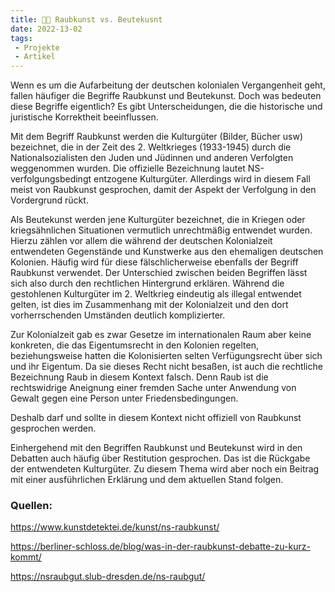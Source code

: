 ```yaml
---
title: 🧑‍🎨 Raubkunst vs. Beutekusnt
date: 2022-13-02
tags:
 - Projekte
 - Artikel
---
```

Wenn es um die Aufarbeitung der deutschen kolonialen Vergangenheit geht, fallen häufiger die Begriffe Raubkunst und Beutekunst. Doch was bedeuten diese Begriffe eigentlich? Es gibt Unterscheidungen, die die historische und juristische Korrektheit beeinflussen. 

Mit dem Begriff Raubkunst werden die Kulturgüter (Bilder, Bücher usw) bezeichnet, die in der Zeit des 2. Weltkrieges (1933-1945) durch die Nationalsozialisten den Juden und Jüdinnen und anderen Verfolgten weggenommen wurden.                                                 Die offizielle Bezeichnung lautet NS-verfolgungsbedingt entzogene Kulturgüter. Allerdings wird in diesem Fall meist von Raubkunst gesprochen, damit der Aspekt der Verfolgung in den Vordergrund rückt.

Als Beutekunst werden jene Kulturgüter bezeichnet, die in Kriegen oder kriegsähnlichen Situationen vermutlich unrechtmäßig entwendet wurden. Hierzu zählen vor allem die während der deutschen Kolonialzeit entwendeten Gegenstände und Kunstwerke aus den ehemaligen deutschen Kolonien. Häufig wird für diese fälschlicherweise ebenfalls der Begriff Raubkunst verwendet.              Der Unterschied zwischen beiden Begriffen lässt sich also durch den rechtlichen Hintergrund erklären. Während die gestohlenen Kulturgüter im 2. Weltkrieg eindeutig als illegal entwendet gelten, ist dies im Zusammenhang mit der Kolonialzeit und den dort vorherrschenden Umständen deutlich komplizierter.

Zur Kolonialzeit gab es zwar Gesetze im internationalen Raum aber keine konkreten, die das Eigentumsrecht in den Kolonien regelten, beziehungsweise hatten die Kolonisierten selten Verfügungsrecht über sich und ihr Eigentum. Da sie dieses Recht nicht besaßen, ist auch die rechtliche Bezeichnung Raub in diesem Kontext falsch. Denn Raub ist die rechtswidrige Aneignung einer fremden Sache unter Anwendung von Gewalt gegen eine Person unter Friedensbedingungen. 

Deshalb darf und sollte in diesem Kontext nicht offiziell von Raubkunst gesprochen werden.

Einhergehend mit den Begriffen Raubkunst und Beutekunst wird in den Debatten auch häufig über Restitution gesprochen. Das ist die Rückgabe der entwendeten Kulturgüter. Zu diesem Thema wird aber noch ein Beitrag mit einer ausführlichen Erklärung und dem aktuellen Stand folgen.

 

### Quellen:

https://www.kunstdetektei.de/kunst/ns-raubkunst/             

https://berliner-schloss.de/blog/was-in-der-raubkunst-debatte-zu-kurz-kommt/

https://nsraubgut.slub-dresden.de/ns-raubgut/